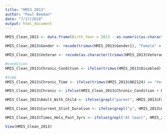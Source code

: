 ```yaml
---
title: "HMIS 2013"
author: "Paul Beeman"
date: "7/17/2018"
output: html_document
---
```


```r
HMIS_Clean_2013 <- data.frame(Birth_Year = 2013 - as.numeric(as.character(HMIS_2013$Age)))


```

```r
HMIS_Clean_2013$Gender <- recode(trimws(HMIS_2013$Gender1), "Female" = "Female", "Male" = "Male", .missing = "Unknown")

```

```r
HMIS_Clean_2013$Veteran <- recode(as.character(trimws(HMIS_2013$Veteran)), "No" = 0, "Yes" = 1, .missing = 2)

```

```r
#condition
HMIS_Clean_2013$Chronic_Condition <- ifelse(trimws(HMIS_2013$Disabled) == "Yes" | trimws(HMIS_2013$MentallyIll) == "Yes" | trimws(HMIS_2013$Substance_Abuser) == "Yes", 1, 0)

#time
HMIS_Clean_2013$Chronic_Time <- ifelse(trimws(HMIS_2013$QK2124) == "Yes"|trimws(HMIS_2013$QK2125) == "At least 4 episodes", 1, 0)

HMIS_Clean_2013$Chronic <- ifelse(HMIS_Clean_2013$Chronic_Condition + HMIS_Clean_2013$Chronic_Time == 2, 1, 0)

```
```r
HMIS_Clean_2013$Adult_With_Child <- ifelse(grepl("parent", HMIS_2013$FamilyStatus) == TRUE, 1,0)

```

```r
HMIS_Clean_2013$Current_Stint_Duration <- ifelse(grepl("y", HMIS_2013$QK2124, ignore.case = TRUE), "12+ months", ifelse(grepl("Know|Refused|None",HMIS_2013$QK2124, ignore.case = TRUE), "Unknown", ifelse(nchar(trimws(HMIS_2013$QK2124))<1, "Unknown", "less than 12 months- unspecified")))

HMIS_Clean_2013$Times_Hmls_Past_3yrs <- ifelse(grepl("At least", HMIS_2013$QK2125), "4 or more times", ifelse(grepl("Less", HMIS_2013$QK2125), "Less than 4- Unspecified", "Unknown"))

```

```r
View(HMIS_Clean_2013)


```
